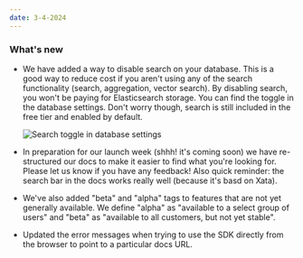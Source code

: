 ```yaml
---
date: 3-4-2024
---
```


### What's new

- We have added a way to disable search on your database. This is a good way to reduce cost if you aren't using any of the search functionality (search, aggregation, vector search). By disabling search, you won't be paying for Elasticsearch storage. You can find the toggle in the database settings. Don't worry though, search is still included in the free tier and enabled by default.

  ![Search toggle in database settings](images/search_toggle.png)

- In preparation for our launch week (shhh! it's coming soon) we have re-structured our docs to make it easier to find what you're looking for. Please let us know if you have any feedback! Also quick reminder: the search bar in the docs works really well (because it's basd on Xata).
- We've also added "beta" and "alpha" tags to features that are not yet generally available. We define "alpha" as "available to a select group of users" and "beta" as "available to all customers, but not yet stable".
- Updated the error messages when trying to use the SDK directly from the browser to point to a particular docs URL.
